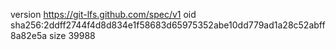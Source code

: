 version https://git-lfs.github.com/spec/v1
oid sha256:2ddff2744f4d8d834e1f58683d65975352abe10dd779ad1a28c52abff8a82e5a
size 39988
